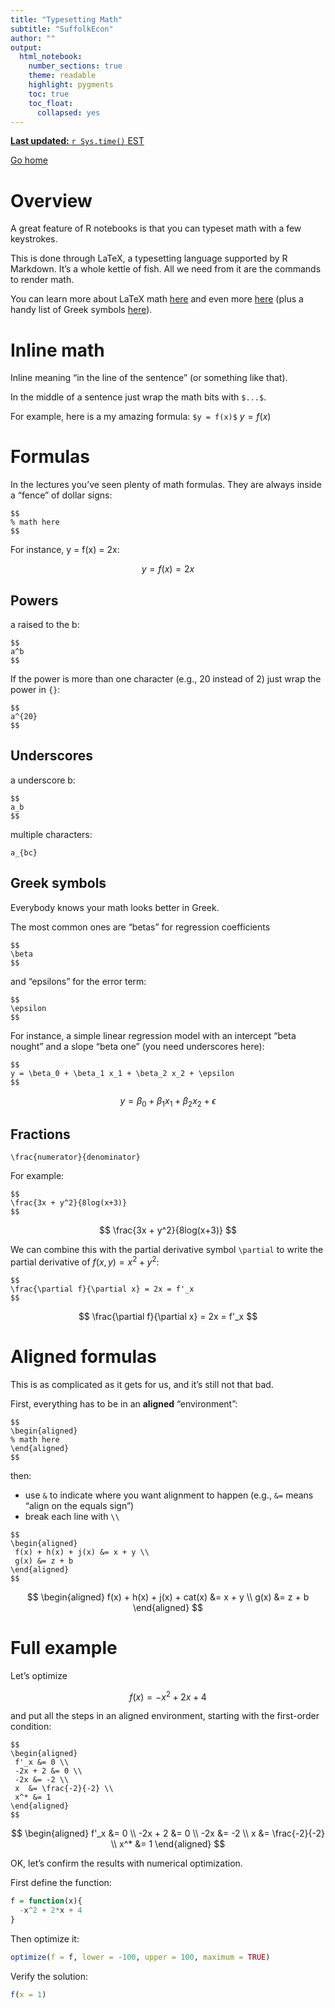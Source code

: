 ```yaml
---
title: "Typesetting Math"
subtitle: "SuffolkEcon"
author: ""
output: 
  html_notebook:
    number_sections: true
    theme: readable
    highlight: pygments
    toc: true
    toc_float: 
      collapsed: yes
---
```



<a href="https://lrdegeest.github.io/stats/code_checkpoints.nb.html" class="btn btn-warning">**Last updated:** `r Sys.time()` EST </a> 

<a href="https://lrdegeest.github.io/stats/" class="btn btn-default">Go home</a>

# Overview

A great feature of R notebooks is that you can typeset math with a few keystrokes.

This is done through LaTeX, a typesetting language supported by R Markdown. It's a whole kettle of fish. All we need from it are the commands to render math. 

You can learn more about LaTeX math [here](https://bookdown.org/yihui/rmarkdown/markdown-syntax.html#math-expressions) and even more [here](https://www.overleaf.com/learn/latex/mathematical_expressions) (plus a handy list of Greek symbols [here](https://www.overleaf.com/learn/latex/List_of_Greek_letters_and_math_symbols)).

# Inline math

Inline meaning "in the line of the sentence" (or something like that).

In the middle of a sentence just wrap the math bits with `$...$`. 

For example, here is a my amazing formula: `$y = f(x)$` $y = f(x)$


# Formulas

In the lectures you've seen plenty of math formulas. They are always inside a "fence" of dollar signs:

```
$$
% math here
$$
```

For instance, y = f(x) = 2x:

$$
y = f(x) = 2x
$$


## Powers

a raised to the b:

```
$$
a^b
$$
```

If the power is more than one character (e.g., 20 instead of 2) just wrap the power in `{}`:

```
$$
a^{20}
$$
```

## Underscores

a underscore b:

```
$$
a_b
$$
```

multiple characters:

```
a_{bc}
```


## Greek symbols

Everybody knows your math looks better in Greek. 

The most common ones are "betas" for regression coefficients

```
$$
\beta
$$
```

and "epsilons" for the error term:

```
$$
\epsilon
$$
```

For instance, a simple linear regression model with an intercept "beta nought" and a slope "beta one" (you need underscores here):

```
$$
y = \beta_0 + \beta_1 x_1 + \beta_2 x_2 + \epsilon
$$
```


$$
y = \beta_0 + \beta_1 x_1 + \beta_2 x_2 + \epsilon
$$

## Fractions

```
\frac{numerator}{denominator}
```

For example:


```
$$
\frac{3x + y^2}{8log(x+3)}
$$
```

$$
\frac{3x + y^2}{8log(x+3)}
$$


We can combine this with the partial derivative symbol `\partial` to write the partial derivative of $f(x,y) = x^2 + y^2$:

```
$$
\frac{\partial f}{\partial x} = 2x = f'_x
$$
```

$$
\frac{\partial f}{\partial x} = 2x = f'_x
$$

# Aligned formulas

This is as complicated as it gets for us, and it's still not that bad.

First, everything has to be in an **aligned** "environment":

```
$$
\begin{aligned}
% math here
\end{aligned}
$$
```

then: 

* use `&` to indicate where you want alignment to happen (e.g., `&=` means "align on the equals sign")
* break each line with `\\`

```
$$
\begin{aligned}
 f(x) + h(x) + j(x) &= x + y \\
 g(x) &= z + b
\end{aligned}
$$
```

$$
\begin{aligned}
 f(x) + h(x) + j(x) + cat(x) &= x + y \\
 g(x) &= z + b
\end{aligned}
$$


# Full example

Let's optimize

$$
f(x) = -x^2 + 2x + 4
$$

and put all the steps in an aligned environment, starting with the first-order condition:


```
$$
\begin{aligned}
 f'_x &= 0 \\
 -2x + 2 &= 0 \\
 -2x &= -2 \\
 x  &= \frac{-2}{-2} \\
 x^* &= 1
\end{aligned}
$$
```


$$
\begin{aligned}
 f'_x &= 0 \\
 -2x + 2 &= 0 \\
 -2x &= -2 \\
 x  &= \frac{-2}{-2} \\
 x^* &= 1
\end{aligned}
$$



OK, let's confirm the results with numerical optimization.

First define the function:

```r
f = function(x){
  -x^2 + 2*x + 4
}
```

Then optimize it:

```r
optimize(f = f, lower = -100, upper = 100, maximum = TRUE)
```

Verify the solution:

```r
f(x = 1)
```









